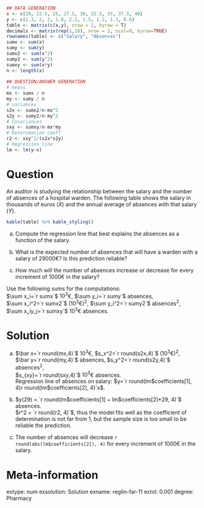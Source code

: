 
```r
## DATA GENERATION
x <- c(20, 22.5, 25, 27.5, 30, 32.5, 35, 37.5, 40)
y <- c(2.3, 2, 2, 1.8, 2.2, 1.5, 1.2, 1.3, 0.6)
table <- matrix(c(x,y), nrow = 2, byrow = T)
decimals <- matrix(rep(1,18), nrow = 2, ncol=9, byrow=TRUE)
rownames(table) <- c("Salary", "Absences")
sumx <- sum(x)
sumy <- sum(y)
sumx2 <- sum(x^2)
sumy2 <- sum(y^2)
sumxy <- sum(x*y)
n <- length(x)
  
## QUESTION/ANSWER GENERATION
# means
mx <- sumx / n
my <- sumy / n
# variances
s2x <- sumx2/n-mx^2
s2y <- sumy2/n-my^2
# Covariances
sxy <- sumxy/n-mx*my
# Detercmation coeff
r2 <- sxy^2/(s2x*s2y)
# Regression line
lm <- lm(y~x)
```

Question
========
An auditor is studying the relationship between the salary and the number of absences of a hospital warden. The following table shows the salary in thousands of euros ($X$) and the annual average of absences with that salary ($Y$).

```r
kable(table) %>% kable_styling()
```


a. Compute the regression line that best explains the absences as a function of the salary.

a. What is the expected number of absences that will have a warden with a salary of 29000€? Is this prediction reliable?

a. How much will the number of absences increase or decrease for every increment of 1000€ in the salary?

Use the following sums for the computations:  
$\sum x_i=`r sumx`$ $10^3$€, $\sum y_i=`r sumy`$ absences,  
$\sum x_i^2=`r sumx2`$ ($10^3$€)$^2$, $\sum y_i^2=`r sumy2`$ absences$^2$,  
$\sum x_iy_j=`r sumxy`$ $10^3$€ absences.

Solution
========

a. $\bar x=`r round(mx,4)`$ $10^3$€, $s_x^2=`r round(s2x,4)`$ ($10^3$€)$^2$,  
$\bar y=`r round(my,4)`$ absences, $s_y^2=`r round(s2y,4)`$ absences$^2$,  
$s_{xy}=`r round(sxy,4)`$ $10^3$€ absences.  
Regression line of absences on salary: $y=`r round(lm$coefficients[1], 4)`   `r round(lm$coefficients[2], 4)`x$.

a. $y(29) = `r round(lm$coefficients[1] + lm$coefficients[2]*29, 4)`$ absences.  
$r^2 = `r round(r2, 4)`$, thus the model fits well as the coefficient of determination is not far from 1, but the sample size is too small to be reliable the prediction.

a. The number of absences will decrease `r round(abs(lm$coefficients[2]), 4)` for every increment of 1000€ in the salary.

Meta-information 
================
extype: num
exsolution: Solution
exname: reglin-far-11
extol: 0.001
degree: Pharmacy
 
